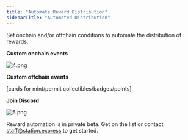 ```yaml
---
title: "Automate Reward Distribution"
sidebarTitle: "Automated Distribution"
---
```


Set onchain and/or offchain conditions to automate the distribution of rewards.

**Custom onchain events**

![4.png](https://s3-us-west-2.amazonaws.com/secure.notion-static.com/6866232d-1c3f-45af-bd7a-c40712ecafd5/4.png)

**Custom offchain events**

[cards for mint/permit collectibles/badges/points]

**Join Discord**

![5.png](https://s3-us-west-2.amazonaws.com/secure.notion-static.com/150c66fd-a99c-44e8-afd9-aba2f8dddd1c/5.png)

Reward automation is in private beta. Get on the list or contact staff@station.express to get started.